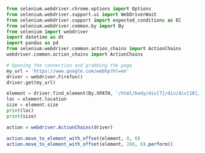 ```python
from selenium.webdriver.chrome.options import Options
from selenium.webdriver.support.ui import WebDriverWait
from selenium.webdriver.support import expected_conditions as EC
from selenium.webdriver.common.by import By
from selenium import webdriver
import datetime as dt
import pandas as pd
from selenium.webdriver.common.action_chains import ActionChains
webdriver.common.action_chains import ActionChains
```

```python
# Opening the connection and grabbing the page
my_url = 'https://www.google.com/webhp?hl=en'
driver = webdriver.Firefox()
driver.get(my_url)
```

```python
element = driver.find_element(By.XPATH, '/html/body/div[7]/div/div[10]/div/div[2]/div[2]/div/div/div[1]/div/div/div/div/div/div/div/div/div/div[3]/div[2]/div[2]/div[2]/div/div/div[2]/div[1]/div[2]')
loc = element.location
size = element.size
print(loc)
print(size)
```

```r
action = webdriver.ActionChains(driver)

action.move_to_element_with_offset(element, 0, 0)
action.move_to_element_with_offset(element, 280, 0).perform()
```

